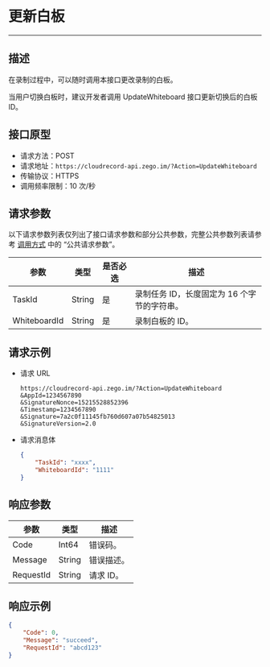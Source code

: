 

# 更新白板

---

## 描述

在录制过程中，可以随时调用本接口更改录制的白板。

当用户切换白板时，建议开发者调用 UpdateWhiteboard 接口更新切换后的白板 ID。

## 接口原型

- 请求方法：POST
- 请求地址：`https://cloudrecord-api.zego.im/?Action=UpdateWhiteboard`
- 传输协议：HTTPS
- 调用频率限制：10 次/秒

## 请求参数

以下请求参数列表仅列出了接口请求参数和部分公共参数，完整公共参数列表请参考 [调用方式](./Making%20API%20Requests.mdx#公共请求参数) 中的 “公共请求参数”。

| 参数 | 类型 | 是否必选 | 描述 |
|------|------|----------|------|
| TaskId | String | 是 | 录制任务 ID，长度固定为 16 个字节的字符串。 |
| WhiteboardId | String | 是 | 录制白板的 ID。 |

## 请求示例

- 请求 URL  
    ```
    https://cloudrecord-api.zego.im/?Action=UpdateWhiteboard
    &AppId=1234567890
    &SignatureNonce=15215528852396
    &Timestamp=1234567890
    &Signature=7a2c0f11145fb760d607a07b54825013
    &SignatureVersion=2.0
    ```
- 请求消息体  
    ```json
    {
        "TaskId": "xxxx",
        "WhiteboardId": "1111"
    }
    ```

## 响应参数

| 参数 | 类型 | 描述 |
|------|------|------|
| Code | Int64 | 错误码。 |
| Message | String | 错误描述。 |
| RequestId | String | 请求 ID。 |

## 响应示例

```json
{
    "Code": 0,
    "Message": "succeed",
    "RequestId": "abcd123"
}
```
